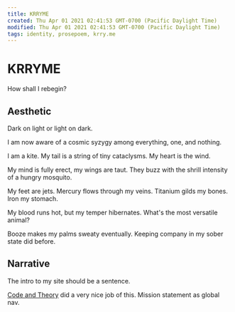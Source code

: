 ```yaml
---
title: KRRYME
created: Thu Apr 01 2021 02:41:53 GMT-0700 (Pacific Daylight Time)
modified: Thu Apr 01 2021 02:41:53 GMT-0700 (Pacific Daylight Time)
tags: identity, prosepoem, krry.me
---
```


# KRRYME

How shall I rebegin?

## Aesthetic

Dark on light or light on dark.

I am now aware of a cosmic syzygy among everything, one, and nothing.

I am a kite. My tail is a string of tiny cataclysms. My heart is the wind.

My mind is fully erect, my wings are taut. They buzz with the shrill intensity of a hungry mosquito.

My feet are jets. Mercury flows through my veins. Titanium gilds my bones. Iron my stomach.

My blood runs hot, but my temper hibernates. What's the most versatile animal?

Booze makes my palms sweaty eventually. Keeping company in my sober state did before.

## Narrative

The intro to my site should be a sentence.

[Code and Theory](http://www.codeandtheory.com/) did a very nice job of this. Mission statement as global nav.

